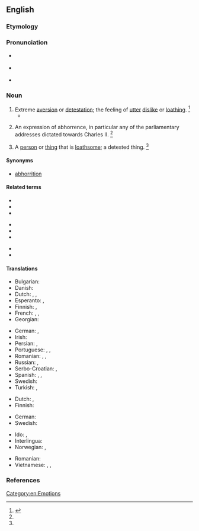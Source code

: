 ==English==

===Etymology===
{{suffix|en|abhor|ence}}

===Pronunciation===
* {{a|UK}} {{IPA|en|/əbˈhɒɹ.n̩s/|/əbˈhɒɹ.n̩ts/}}
* {{a|US}} {{IPA|en|/əbˈhɔɹ.n̩s/|/əbˈhɔɹ.n̩ts/|/əbˈhɑɹ.n̩s/|/əbˈhɑɹ.n̩ts/}}
* {{audio|en|en-us-abhorrence.ogg|Audio (US)}}

===Noun===
{{en-noun|~}}

# Extreme [[aversion]] or [[detestation]]; the feeling of [[utter]] [[dislike]] or [[loathe|loathing]]. {{defdate|Mid 17<sup>th</sup> century.}}<ref name=SOED>{{R:SOED5|page=4}}</ref>
#* {{quote-book
|1=en
|year=1818
|author=Mary Shelley
|title=Frankenstein
|chapter=9
|url=http://ebooks.adelaide.edu.au/s/shelley/mary/s53f/chapter9.html
|passage=My '''abhorrence''' of this [[fiend]] cannot be conceived.
|archiveurl=https://web.archive.org/web/20120403120050/http://ebooks.adelaide.edu.au/s/shelley/mary/s53f/chapter9.html
|archivedate=3 April 2012
}}
# {{lb|en|obsolete|historical}} An expression of abhorrence, in particular any of the parliamentary addresses dictated towards Charles II. {{defdate|Late 17<sup>th</sup> century.}}<ref name=SOED/>
# A [[person]] or [[thing]] that is [[loathsome]]; a detested thing. {{defdate|Mid 18<sup>th</sup> century.}}<ref name=SOED/>

====Synonyms====
* [[abhorrition]]

====Related terms====
{{rel-top}}
* {{l|en|abhor}}
* {{l|en|abhorred}}
* {{l|en|abhorrency}}
{{rel-mid3}}
* {{l|en|abhorrent}}
* {{l|en|abhorrently}}
* {{l|en|abhorrer}}
{{rel-mid3}}
* {{l|en|abhorrible}}
* {{l|en|abhorring}}
{{rel-bottom}}

====Translations====
{{trans-top|extreme aversion}}
* Bulgarian: {{t+|bg|отвращение}}
* Danish: {{t+|da|afsky|c}}
* Dutch: {{t+|nl|afkeer|m}}, {{t+|nl|afschuw|m}}, {{t+|nl|afgrijzen|n}}
* Esperanto: {{t+|eo|abomeno}}, {{t|eo|malamego}}
* Finnish: {{t+|fi|inho}}, {{t+|fi|kammo}}
* French: {{t+|fr|aversion|f}}, {{t+|fr|répulsion|f}}, {{t+|fr|horreur|m}}
* Georgian: {{t|ka|ზიზღი}}
{{trans-mid}}
* German: {{t+|de|Abscheu|f}}, {{t+|de|Ekel|m}}
* Irish: {{t|ga|fuath|f}}
* Persian: {{t+|fa|انزجار|tr=enzejâr}} {{qualifier|bookish}}, {{t+|fa|بیزاری|tr=bizâri}}
* Portuguese: {{t+|pt|aversão|f}}, {{t+|pt|horror|m}}, {{t+|pt|repugnância|f}}
* Romanian: {{t|ro|abhorare|f}}, {{t+|ro|aversiune|f}}, {{t+|ro|repugnanță|f}}
* Russian: {{t+|ru|отвраще́ние|n}}, {{t+|ru|омерзе́ние|n}}
* Serbo-Croatian: {{t|sh|gnušanje}}, {{t+|sh|mrskost}}
* Spanish: {{t+|es|aborrecimiento|m}}, {{t+|es|odio|m}}, {{t+|es|repugnancia|f}}
* Swedish: {{t+|sv|avsky|c}}
* Turkish: {{t+|tr|iğrenme}}, {{t+|tr|tiksinme}}
{{trans-bottom}}

{{trans-top|loathsome person or thing}}
* Dutch: {{t+|nl|gruwel|m}}, {{t|nl|afgrijselijke zaak|m}}
* Finnish: {{t+|fi|iljetys}}
{{trans-mid}}
* German: {{t+|de|Ekel|n}}
* Swedish: {{t+|sv|styggelse|c}}
{{trans-bottom}}

{{checktrans-top}}
* Ido: {{t+check|io|abomino}}, {{t-check|io|abomineso}}
* Interlingua: {{t-check|ia|abhorrimento}}
* Norwegian: {{t+check|no|avsky|c}}, {{t-check|no|vemmelse|c}}
{{trans-mid}}
* Romanian: {{t+check|ro|detestare}}
* Vietnamese: {{t-check|vi|sự ghê tởm}}, {{t-check|vi|điều ghê tởm}}, {{t-check|vi|cái bị ghét cay ghét đắng}}
{{trans-bottom}}

===References===
<references/>

[[Category:en:Emotions]]